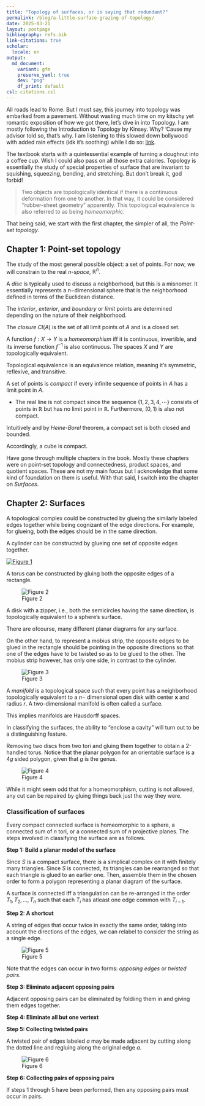 ```yaml
---
title: "Topology of surfaces, or is saying that redundant?"
permalink: /blog/a-little-surface-grazing-of-topology/
date: 2025-03-21
layout: postpage
bibliography: refs.bib
link-citations: true
scholar:
  locale: en
output:
  md_document:
    variant: gfm
    preserve_yaml: true
    dev: "png"
    df_print: default
csl: citations.csl
---
```


All roads lead to Rome. But I must say, this journey into topology was embarked from a pavement. Without wasting much time on my kitschy yet romantic exposition of how we got there, let's dive in into Topology. I am mostly following the Introduction to Topology by Kinsey. Why? 'Cause my advisor told so, that's why. I am listening to this slowed down bollywood with added rain effects (idk it's soothing) while I do so: [link](https://www.youtube.com/watch?v=IEEFSlkKR_U).

The textbook starts with a quintessential example of turning a doughnut into a coffee cup. Wish I could also pass on all those extra calories. Topology is essentially the study of special properties of surface that are invariant to squishing, squeezing, bending, and stretching. But don't break it, god forbid!

> Two objects are topologically identical if there is a continuous deformation from one to another. In that way, it could be considered ''rubber-sheet geometry" apparently. This topological equivalence is also referred to as being *homeomorphic*.

That being said, we start with the first chapter, the simpler of all, the *Point-set topology*.

## Chapter 1: Point-set topology

The study of the most general possible object: a set of points. For now, we will constrain to the real *n-space*, $\mathbb R^n$.

A *disc* is typically used to discuss a neighborhood, but this is a misnomer. It essentially represents a $n-$dimensional sphere that is the neighborhood defined in terms of the Euclidean distance.

The *interior*, *exterior*, and *boundary* or *limit* points are determined depending on the nature of their neighborhood.

The *closure* $Cl(A)$ is the set of all limit points of $A$ and is a closed set.

A function $f: X\to Y$ is a *homeomorphism* iff it is continuous, invertible, and its inverse function $f^{-1}$ is also continuous. The spaces $X$ and $Y$ are topologically equivalent.

Topological equivalence is an equivalence relation, meaning it's symmetric, reflexive, and transitive.

A set of points is *compact* if every infinite sequence of points in $A$ has a limit point in $A$.

-   The real line is not compact since the sequence $\{1, 2, 3, 4, \cdots\}$ consists of points in $\mathbb R$ but has no limit point in $\mathbb R$. Furthermore, $(0, 1)$ is also not compact.

Intuitively and by *Heine-Borel* theorem, a compact set is both closed and bounded.

Accordingly, a cube is compact.

Have gone through multiple chapters in the book. Mostly these chapters were on point-set topology and connectedness, product spaces, and quotient spaces. These are not my main focus but I acknowledge that some kind of foundation on them is useful. With that said, I switch into the chapter on *Surfaces*.

## Chapter 2: Surfaces

A topological complex could be constructed by glueing the similarly labeled edges together while being cognizant of the edge directions. For example, for glueing, both the edges should be in the same direction.

A cylinder can be constructed by glueing one set of opposite edges together.

[![Figure 1](images/clipboard-3726792012.png)](Figure%201)

A torus can be constructed by gluing both the opposite edges of a rectangle.

![Figure 2](images/clipboard-2784638289.png)

A disk with a zipper, i.e., both the semicircles having the same direction, is topologically equivalent to a sphere's surface.

There are ofcourse, many different planar diagrams for any surface.

On the other hand, to represent a mobius strip, the opposite edges to be glued in the rectangle should be pointing in the opposite directions so that one of the edges have to be twisted so as to be glued to the other. The mobius strip however, has only one side, in contrast to the cylinder.

![Figure 3](images/clipboard-1765628320.png)

A *manifold* is a topological space such that every point has a neighborhood topologically equivalent to a $n-$ dimensional open disk with center $\mathbf{x}$ and radius $r$. A two-dimensional manifold is often called a surface.

This implies manifolds are Hausdorff spaces.

In classifying the surfaces, the ability to "enclose a cavity" will turn out to be a distinguishing feature.

Removing two discs from two tori and gluing them together to obtain a 2-handled torus. Notice that the planar polygon for an orientable surface is a $4g$ sided polygon, given that $g$ is the genus.

![Figure 4](images/clipboard-1892683657.png)

While it might seem odd that for a homeomorphism, cutting is not allowed, any cut can be repaired by gluing things back just the way they were.

### Classification of surfaces

Every compact connected surface is homeomorphic to a sphere, a connected sum of $n$ tori, or a connected sum of $n$ projective planes. The steps involved in classifying the surface are as follows.

**Step 1: Build a planar model of the surface**

Since $S$ is a compact surface, there is a simplical complex on it with finitely many triangles. Since $S$ is connected, its triangles can be rearranged so that each triangle is glued to an earlier one. Then, assemble them in the chosen order to form a polygon representing a planar diagram of the surface.

A surface is connected iff a triangulation can be re-arranged in the order $T_1, T_2, ..., T_n$ such that each $T_i$ has atleast one edge common with $T_{i-1}$.

**Step 2: A shortcut**

A string of edges that occur twice in exactly the same order, taking into account the directions of the edges, we can relabel to consider the string as a single edge.

![Figure 5](images/clipboard-588233091.png)

Note that the edges can occur in two forms: *opposing edges* or *twisted pairs*.

**Step 3: Eliminate adjacent opposing pairs**

Adjacent opposing pairs can be eliminated by foldiing them in and giving them edges together.

**Step 4: Eliminate all but one vertext**

**Step 5: Collecting twisted pairs**

A twisted pair of edges labeled $a$ may be made adjacent by cutting along the dotted line and regluing along the original edge $a$.

![Figure 6](images/clipboard-590326423.png)

**Step 6: Collecting pairs of opposing pairs**

If steps 1 through 5 have been performed, then any opposing pairs must occur in pairs.
